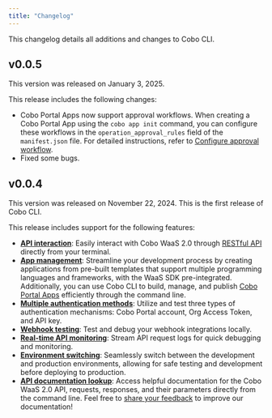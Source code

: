 ```yaml
---
title: "Changelog"
---
```



This changelog details all additions and changes to Cobo CLI. 

## v0.0.5

This version was released on January 3, 2025.

This release includes the following changes:
- Cobo Portal Apps now support approval workflows. When creating a Cobo Portal App using the `cobo app init` command, you can configure these workflows in the `operation_approval_rules` field of the `manifest.json` file. For detailed instructions, refer to [Configure approval workflow](/v2/apps/configure-workflow).
- Fixed some bugs.

## v0.0.4

This version was released on November 22, 2024. This is the first release of Cobo CLI.

This release includes support for the following features:
- **[API interaction](/v2/developer-tools/cobo-cli/get-requests)**: Easily interact with Cobo WaaS 2.0 through [RESTful API](/v2/api-references/playground) directly from your terminal.
- **[App management](/v2/developer-tools/cobo-cli/app-init)**: Streamline your development process by creating applications from pre-built templates that support multiple programming languages and frameworks, with the WaaS SDK pre-integrated. Additionally, you can use Cobo CLI to build, manage, and publish [Cobo Portal Apps](/v2/apps/introduction) efficiently through the command line.
- **[Multiple authentication methods](/v2/developer-tools/cobo-cli/login-and-authentication)**: Utilize and test three types of authentication mechanisms: Cobo Portal account, Org Access Token, and API key.
- **[Webhook testing](/v2/developer-tools/cobo-cli/listen-and-forward-events)**: Test and debug your webhook integrations locally.
- **[Real-time API monitoring](/v2/developer-tools/cobo-cli/real-time-logs)**: Stream API request logs for quick debugging and monitoring.
- **[Environment switching](/v2/developer-tools/cobo-cli/global-options#environment-selection-e-env)**: Seamlessly switch between the development and production environments, allowing for safe testing and development before deploying to production.
- **[API documentation lookup](/v2/developer-tools/cobo-cli/api-documentation)**: Access helpful documentation for the Cobo WaaS 2.0 API, requests, responses, and their parameters directly from the command line.
<Tip>Feel free to [share your feedback](https://forms.zohopublic.com/cobo/form/DocumentFeedbackForm/formperma/QvLOhxJv1_JMsJ-1dleZ8Itb_7rzN-LtgvsDdxosoVI) to improve our documentation!</Tip>